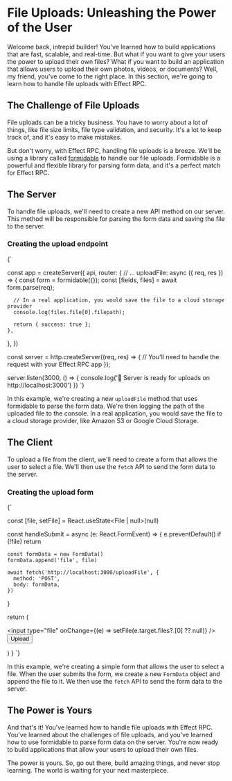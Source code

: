 
# File Uploads: Unleashing the Power of the User

Welcome back, intrepid builder! You've learned how to build applications that are fast, scalable, and real-time. But what if you want to give your users the power to upload their own files? What if you want to build an application that allows users to upload their own photos, videos, or documents? Well, my friend, you've come to the right place. In this section, we're going to learn how to handle file uploads with Effect RPC.

## The Challenge of File Uploads

File uploads can be a tricky business. You have to worry about a lot of things, like file size limits, file type validation, and security. It's a lot to keep track of, and it's easy to make mistakes.

But don't worry, with Effect RPC, handling file uploads is a breeze. We'll be using a library called [formidable](https://github.com/node-formidable/formidable) to handle our file uploads. Formidable is a powerful and flexible library for parsing form data, and it's a perfect match for Effect RPC.

## The Server

To handle file uploads, we'll need to create a new API method on our server. This method will be responsible for parsing the form data and saving the file to the server.

### Creating the upload endpoint

<CodeBlock language="typescript">{`

const app = createServer({
  api,
  router: {
    // ...
    uploadFile: async ({ req, res }) => {
      const form = formidable({});
      const [fields, files] = await form.parse(req);

      // In a real application, you would save the file to a cloud storage provider
      console.log(files.file[0].filepath);

      return { success: true };
    },
  },
})

const server = http.createServer((req, res) => {
  // You'll need to handle the request with your Effect RPC app
});

server.listen(3000, () => {
  console.log('🚀 Server is ready for uploads on http://localhost:3000')
})
`}</CodeBlock>

In this example, we're creating a new `uploadFile` method that uses formidable to parse the form data. We're then logging the path of the uploaded file to the console. In a real application, you would save the file to a cloud storage provider, like Amazon S3 or Google Cloud Storage.

## The Client

To upload a file from the client, we'll need to create a form that allows the user to select a file. We'll then use the `fetch` API to send the form data to the server.

### Creating the upload form

<CodeBlock language="typescript">{`

  const [file, setFile] = React.useState<File | null>(null)

  const handleSubmit = async (e: React.FormEvent<HTMLFormElement>) => {
    e.preventDefault()
    if (!file) return

    const formData = new FormData()
    formData.append('file', file)

    await fetch('http://localhost:3000/uploadFile', {
      method: 'POST',
      body: formData,
    })
  }

  return (
    <form onSubmit={handleSubmit}>
      <input
        type="file"
        onChange={(e) => setFile(e.target.files?.[0] ?? null)}
      />
      <button type="submit">Upload</button>
    </form>
  )
}
`}</CodeBlock>

In this example, we're creating a simple form that allows the user to select a file. When the user submits the form, we create a new `FormData` object and append the file to it. We then use the `fetch` API to send the form data to the server.

## The Power is Yours

And that's it! You've learned how to handle file uploads with Effect RPC. You've learned about the challenges of file uploads, and you've learned how to use formidable to parse form data on the server. You're now ready to build applications that allow your users to upload their own files.

The power is yours. So, go out there, build amazing things, and never stop learning. The world is waiting for your next masterpiece.
